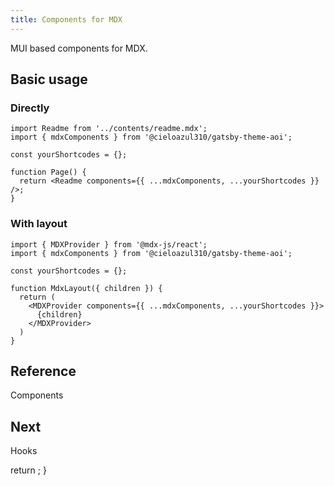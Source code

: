 ```yaml
---
title: Components for MDX
---
```



MUI based components for MDX.

## Basic usage

### Directly

```tsx
import Readme from '../contents/readme.mdx';
import { mdxComponents } from '@cieloazul310/gatsby-theme-aoi';

const yourShortcodes = {};

function Page() {
  return <Readme components={{ ...mdxComponents, ...yourShortcodes }} />;
}
```

### With layout

```tsx
import { MDXProvider } from '@mdx-js/react';
import { mdxComponents } from '@cieloazul310/gatsby-theme-aoi';

const yourShortcodes = {};

function MdxLayout({ children }) {
  return (
    <MDXProvider components={{ ...mdxComponents, ...yourShortcodes }}>
      {children}
    </MDXProvider>
  )
}
```

## Reference

<PanelLink href="https://mdxjs.com/table-of-components/">Components</PanelLink>

## Next

<PanelLink href="/hooks/">Hooks</PanelLink>


  return <Seo title="MDX Components" />;
}
